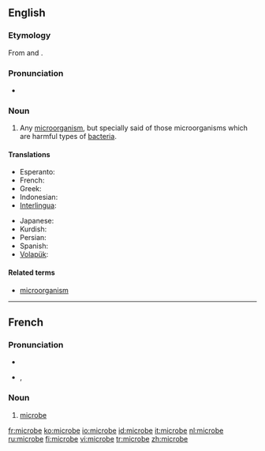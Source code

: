 ==English==

===Etymology===
From {{AGr.}} {{term|sc=polytonic|μικρός|tr=mikros||small|lang=grc}} and {{term|sc=polytonic|βίος|tr=bios||life|lang=grc}}.

===Pronunciation===
*{{audio|en-us-microbe.ogg|Audio (US)}}

===Noun===
{{en-noun}}

# {{microbiology}} Any [[microorganism]], but specially said of those microorganisms which are harmful types of [[bacteria]].

====Translations====
{{trans-top|microorganism}}
*Esperanto: {{t|eo|mikrobo|xs=Esperanto}}
*French: {{t+|fr|microbe|m}}
*Greek: {{t|el|μικρόβιο|sc=Grek}}
*Indonesian: {{t|id|mikroba|xs=Indonesian}}
*[[Interlingua]]: {{t-|ia|microbio|xs=Interlingua}}
{{trans-mid}}
*Japanese: {{t+|ja|微生物|tr=[[びせいぶつ]], biseibutsu|sc=Jpan}}
*Kurdish: {{t-|ku|میکرۆب|sc=KUchar}}
*Persian: {{t|fa|میکرب‌|tr=mikrob|sc=fa-Arab|xs=Persian}}
*Spanish: {{t-|es|microbio}}
*[[Volapük]]: {{t|vo|mikröb|xs=Volapük}}
{{trans-bottom}}

====Related terms====
*[[microorganism]]

----

==French==

===Pronunciation===
*{{audio|Fr-microbe.ogg|audio}}
*{{IPA|/mi.kʁɔb/}}, {{SAMPA|/mi.kROb/}}

===Noun===
{{fr-noun|m}}

# {{microbiology|lang=fr}} [[#English|microbe]]

[[fr:microbe]]
[[ko:microbe]]
[[io:microbe]]
[[id:microbe]]
[[it:microbe]]
[[nl:microbe]]
[[ru:microbe]]
[[fi:microbe]]
[[vi:microbe]]
[[tr:microbe]]
[[zh:microbe]]